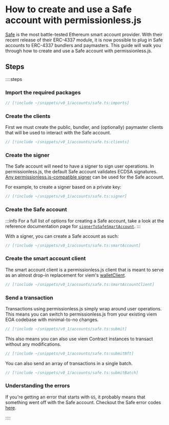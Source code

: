 
<VersionWarning version="0.1" />

# How to create and use a Safe account with permissionless.js

[Safe](https://safe.global) is the most battle-tested Ethereum smart account provider. With their recent release of their ERC-4337 module, it is now possible to plug in Safe accounts to ERC-4337 bundlers and paymasters. This guide will walk you through how to create and use a Safe account with permissionless.js.

## Steps

::::steps

### Import the required packages

```ts
// [!include ~/snippets/v0_1/accounts/safe.ts:imports]
```

### Create the clients

First we must create the public, bundler, and (optionally) paymaster clients that will be used to interact with the Safe account.

```ts
// [!include ~/snippets/v0_1/accounts/safe.ts:clients]
```

### Create the signer

The Safe account will need to have a signer to sign user operations. In permissionless.js, the default Safe account validates ECDSA signatures. [Any permissionless.js-compatible signer](/permissionless/how-to/signers) can be used for the Safe account.

For example, to create a signer based on a private key:

```ts
// [!include ~/snippets/v0_1/accounts/safe.ts:signer]
```

### Create the Safe account

:::info
For a full list of options for creating a Safe account, take a look at the reference documentation page for [`signerToSafeSmartAccount`](/permissionless/reference/accounts/signerToSafeSmartAccount).
:::

With a signer, you can create a Safe account as such:

```ts
// [!include ~/snippets/v0_1/accounts/safe.ts:smartAccount]
```

### Create the smart account client

The smart account client is a permissionless.js client that is meant to serve as an almost drop-in replacement for viem's [walletClient](https://viem.sh/docs/clients/wallet.html).

```ts
// [!include ~/snippets/v0_1/accounts/safe.ts:smartAccountClient]
```

### Send a transaction

Transactions using permissionless.js simply wrap around user operations. This means you can switch to permissionless.js from your existing viem EOA codebase with minimal-to-no changes.

```ts
// [!include ~/snippets/v0_1/accounts/safe.ts:submit]
```

This also means you can also use viem Contract instances to transact without any modifications.

```ts
// [!include ~/snippets/v0_1/accounts/safe.ts:submitNft]
```

You can also send an array of transactions in a single batch.

```ts
// [!include ~/snippets/v0_1/accounts/safe.ts:submitBatch]
```

### Understanding the errors

If you're getting an error that starts with `GS`, it probably means that something went off with the Safe account. Checkout the Safe error codes [here](https://github.com/safe-global/safe-smart-account/blob/main/docs/error_codes.md).

::::
